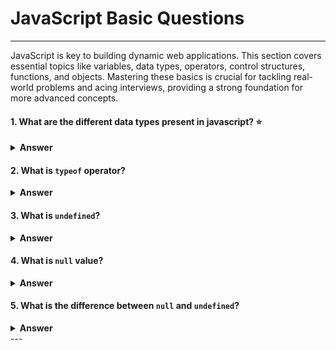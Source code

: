 
<Head>
  <title>JavaScript | Frontend.wiki</title>
</Head>

# JavaScript Basic Questions

---

JavaScript is key to building dynamic web applications. This section covers essential topics like variables, data types, operators, control structures, functions, and objects. Mastering these basics is crucial for tackling real-world problems and acing interviews, providing a strong foundation for more advanced concepts.

#### 1. What are the different data types present in javascript? ⭐

<details>
  <summary>
    <strong>Answer</strong>
  </summary>
  JavaScript provides various data types to work. These can be broadly classified into **Primitive** and **Non-Primitive** types.

**Primitive** types are immutable and stored directly in the stack.

- **String**: Represents textual data (a sequence of characters).
  ```js
  let name = "John";
  ```
- **Number**: Represents both integer and floating-point numbers.
  ```js
  let age = 25;
  let score = 99.5;
  ```
- **Boolean**: Represents a logical value: `true` or `false`.
  ```js
  let isLoggedIn = true;
  ```
- **Undefined**: A variable that has been declared but not yet assigned a value.
  ```js
  let x;
  console.log(x); // undefined
  ```
- **Null**: Represents an explicitly empty or non-existent value.

  ```js
  let emptyValue = null;
  ```
- **Symbol**: A unique and immutable value, typically used as object keys.

  ```js
  let uniqueKey = Symbol("key");
  ```

**Non-Primitive** types are mutable and stored in the heap.

- **Object**: Used to store collections of data and more complex entities.

  ```js
  let person = {
    name: "John",
    age: 30,
  };
  ```
- **Array**: A special type of object used for storing ordered collections of values.

  ```js
  let fruits = ["Apple", "Banana", "Cherry"];
  ```

</details>


#### 2. What is `typeof` operator?

<details>
  <summary>
    <strong>Answer</strong>
  </summary>
  The `typeof` operator in JavaScript is used to determine the type of a value or variable. It returns a string indicating the data type of the operand.
  ```javascript
    typeof "Tushar Surve"; // Returns "string"
    typeof 2; // Returns "number"
    typeof [1, 2, 3]; // Returns "object" because all arrays are also objects
    typeof typeof 2; // Returns "string" because the expression typeof 2 returns "number" (string), and applying typeof to that string returns "string"
    ```
</details>

#### 3. What is `undefined`?

<details>
  <summary>
    <strong>Answer</strong>
  </summary>
  The `undefined` property indicates that a variable has been declared but not initialized yet. The type of undefined is undefined too.

    ```javascript
    var user;
    console.log(typeof user); //undefined
    ```
</details>

#### 4. What is `null` value?

<details>
  <summary>
    <strong>Answer</strong>
  </summary>
  The value null represents the intentional absence of any object value. It is one of JavaScript's primitive values. The type of null value is object.

    ```javascript
    var user = null;
    console.log(typeof user); //object
    ```
</details>

#### 5. What is the difference between `null` and `undefined`?

<details>
  <summary>
    <strong>Answer</strong>
  </summary>
Differences between null and undefined,

    | Null                                                                                            | Undefined                                                                                               |
    | ----------------------------------------------------------------------------------------------- | ------------------------------------------------------------------------------------------------------- |
    | It is an assignment value which indicates that variable points to no object.                    | Represents a variable that has been declared but not assigned a value |
    | Type of null is object                                                                          | Type of undefined is undefined                                                                          |
    | The null value is a primitive value that represents the null, empty, or non-existent reference. | The undefined value is a primitive value used when a variable has not been initialized or a function has no return value.            |
</details>
---